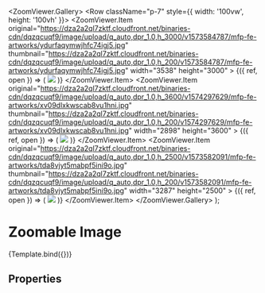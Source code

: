 

<Meta
  title="Components/Structure/Media Viewer/Zoom Viewer"
  component={ZoomViewer}
  decorators={[withDesign]}
/>

  <ZoomViewer.Gallery>
    <Row className="p-7" style={{ width: '100vw', height: '100vh' }}>
      <Col className="col-auto">
        <ZoomViewer.Item
          original="https://dza2a2ql7zktf.cloudfront.net/binaries-cdn/dqzqcuqf9/image/upload/q_auto,dpr_1.0,h_3000/v1573584787/mfp-fe-artworks/ydurfaqymwjhfc74igj5.jpg"
          thumbnail="https://dza2a2ql7zktf.cloudfront.net/binaries-cdn/dqzqcuqf9/image/upload/q_auto,dpr_1.0,h_200/v1573584787/mfp-fe-artworks/ydurfaqymwjhfc74igj5.jpg"
          width="3538"
          height="3000"
        >
          {({ ref, open }) => (
            <a onClick={open}>
              <img
                ref={ref}
                data-testid="thumbnail"
                src="https://dza2a2ql7zktf.cloudfront.net/binaries-cdn/dqzqcuqf9/image/upload/q_auto,dpr_1.0,h_200/v1573584787/mfp-fe-artworks/ydurfaqymwjhfc74igj5.jpg"
              />
            </a>
          )}
        </ZoomViewer.Item>
      </Col>
      <Col className="col-auto">
        <ZoomViewer.Item
          original="https://dza2a2ql7zktf.cloudfront.net/binaries-cdn/dqzqcuqf9/image/upload/q_auto,dpr_1.0,h_3600/v1574297629/mfp-fe-artworks/xv09dlxkwscab8vu1hni.jpg"
          thumbnail="https://dza2a2ql7zktf.cloudfront.net/binaries-cdn/dqzqcuqf9/image/upload/q_auto,dpr_1.0,h_200/v1574297629/mfp-fe-artworks/xv09dlxkwscab8vu1hni.jpg"
          width="2898"
          height="3600"
        >
          {({ ref, open }) => (
            <a onClick={open}>
              <img
                ref={ref}
                src="https://dza2a2ql7zktf.cloudfront.net/binaries-cdn/dqzqcuqf9/image/upload/q_auto,dpr_1.0,h_200/v1574297629/mfp-fe-artworks/xv09dlxkwscab8vu1hni.jpg"
              />
            </a>
          )}
        </ZoomViewer.Item>
      </Col>
      <Col className="col-auto">
        <ZoomViewer.Item
          original="https://dza2a2ql7zktf.cloudfront.net/binaries-cdn/dqzqcuqf9/image/upload/q_auto,dpr_1.0,h_2500/v1573582091/mfp-fe-artworks/tda8vjyt5mabpf5ini9o.jpg"
          thumbnail="https://dza2a2ql7zktf.cloudfront.net/binaries-cdn/dqzqcuqf9/image/upload/q_auto,dpr_1.0,h_200/v1573582091/mfp-fe-artworks/tda8vjyt5mabpf5ini9o.jpg"
          width="3287"
          height="2500"
        >
          {({ ref, open }) => (
            <a onClick={open}>
              <img
                ref={ref}
                src="https://dza2a2ql7zktf.cloudfront.net/binaries-cdn/dqzqcuqf9/image/upload/q_auto,dpr_1.0,h_200/v1573582091/mfp-fe-artworks/tda8vjyt5mabpf5ini9o.jpg"
              />
            </a>
          )}
        </ZoomViewer.Item>
      </Col>
    </Row>
  </ZoomViewer.Gallery>
);

# Zoomable Image

<Canvas>
  <Story
    name="Zoom Viewer"
    args={{}}
    parameters={{
      layout: 'fullscreen',
      docs: {
        page: ZoomViewerDocumentation,
      },
      design: {
        productName: 'Figma Design',
        type: 'figma',
        url:
          'https://www.figma.com/file/Mt9IvuqnyIQZXIUAwAO004/branch/6mkLXGQX31WfO5KJMBqZ8e/OVR-Modules?node-id=1812%3A71892',
      },
    }}
  >
    {Template.bind({})}
  </Story>
</Canvas>

## Properties

